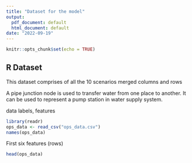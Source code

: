 ```yaml
---
title: "Dataset for the model"
output:
  pdf_document: default
  html_document: default
date: "2022-09-19"
---
```


```r
knitr::opts_chunk$set(echo = TRUE)
```

## R Dataset 

This dataset comprises of all the 10 scenarios merged columns and rows 

A pipe junction node is used to transfer water from one place to another. It can be used to represent a pump station in water supply system.



data labels, features 
```r
library(readr)
ops_data <- read_csv("ops_data.csv")
names(ops_data)
```

First six features (rows)
```r
head(ops_data)
```




